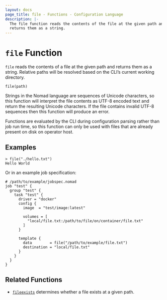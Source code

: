 ```yaml
---
layout: docs
page_title: file - Functions - Configuration Language
description: |-
  The file function reads the contents of the file at the given path and
  returns them as a string.
---
```


# `file` Function

`file` reads the contents of a file at the given path and returns them as
a string. Relative paths will be resolved based on the CLI’s current working directory.

```hcl
file(path)
```

Strings in the Nomad language are sequences of Unicode characters, so
this function will interpret the file contents as UTF-8 encoded text and
return the resulting Unicode characters. If the file contains invalid UTF-8
sequences then this function will produce an error.

Functions are evaluated by the CLI during configuration parsing rather than job run time,
so this function can only be used with files that are already present on disk on operator host.

## Examples

```shell-session
> file("./hello.txt")
Hello World
```

Or in an example job specification:

```hcl
# /path/to/example/jobspec.nomad
job "test" {
  group "test" {
    task "test" {
      driver = "docker"
      config {
        image  = "test/image:latest"

        volumes = [
          "local/file.txt:/path/to/file/on/container/file.txt"
        ]
      }

      template {
        data        = file("/path/to/example/file.txt")
        destination = "local/file.txt"
      }
    }
  }
}
```

## Related Functions

- [`fileexists`](/nomad/docs/job-specification/hcl2/functions/file/fileexists) determines whether a file exists
  at a given path.
